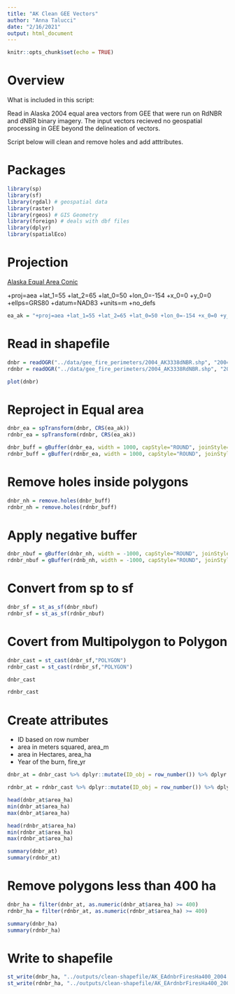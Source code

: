 ```yaml
---
title: "AK Clean GEE Vectors"
author: "Anna Talucci"
date: "2/16/2021"
output: html_document
---
```



```r
knitr::opts_chunk$set(echo = TRUE)
```

# Overview

What is included in this script:

Read in Alaska 2004 equal area vectors from GEE that were run on RdNBR and dNBR binary imagery. The input vectors recieved no geospatial processing in GEE beyond the delineation of vectors. 

Script below will clean and remove holes and add atttributes.


# Packages

```r
library(sp)
library(sf)
library(rgdal) # geospatial data
library(raster)
library(rgeos) # GIS Geometry
library(foreign) # deals with dbf files
library(dplyr)
library(spatialEco)
```

# Projection

[Alaska Equal Area Conic](https://spatialreference.org/ref/esri/102006/)

+proj=aea +lat_1=55 +lat_2=65 +lat_0=50 +lon_0=-154 +x_0=0 +y_0=0 +ellps=GRS80 +datum=NAD83 +units=m +no_defs

```r
ea_ak = "+proj=aea +lat_1=55 +lat_2=65 +lat_0=50 +lon_0=-154 +x_0=0 +y_0=0 +ellps=GRS80 +datum=NAD83 +units=m +no_defs"
```

# Read in shapefile

```r
dnbr = readOGR("../data/gee_fire_perimeters/2004_AK3338dNBR.shp", "2004_AK3338dNBR")
rdnbr = readOGR("../data/gee_fire_perimeters/2004_AK3338RdNBR.shp", "2004_AK3338RdNBR")

```

```r
plot(dnbr)
```

# Reproject in Equal area

```r
dnbr_ea = spTransform(dnbr, CRS(ea_ak))
rdnbr_ea = spTransform(rdnbr, CRS(ea_ak))
```

```r
dnbr_buff = gBuffer(dnbr_ea, width = 1000, capStyle="ROUND", joinStyle="ROUND")
rdnbr_buff = gBuffer(rdnbr_ea, width = 1000, capStyle="ROUND", joinStyle="ROUND")
```

# Remove holes inside polygons
```r
dnbr_nh = remove.holes(dnbr_buff)
rdnbr_nh = remove.holes(rdnbr_buff)
```

# Apply negative buffer
```r
dnbr_nbuf = gBuffer(dnbr_nh, width = -1000, capStyle="ROUND", joinStyle="ROUND")
rdnbr_nbuf = gBuffer(rdnb_nh, width = -1000, capStyle="ROUND", joinStyle="ROUND")
```

# Convert from sp to sf
```r
dnbr_sf = st_as_sf(dnbr_nbuf)
rdnbr_sf = st_as_sf(rdnbr_nbuf)
```

# Covert from Multipolygon to Polygon
```r
dnbr_cast = st_cast(dnbr_sf,"POLYGON")
rdnbr_cast = st_cast(rdnbr_sf,"POLYGON")
```


```r
dnbr_cast
```

```r
rdnbr_cast
```

# Create attributes
- ID based on row number
- area in meters squared, area_m
- area in Hectares, area_ha
- Year of the burn, fire_yr

```r
dnbr_at = dnbr_cast %>% dplyr::mutate(ID_obj = row_number()) %>% dplyr::mutate(area_m = round(st_area(dnbr_cast),1)) %>% dplyr::mutate(area_ha = round(area_m*0.0001, 1)) %>% dplyr::mutate(fire_yr = 2004) %>% dplyr::mutate(index = "dnbr") 

rdnbr_at = rdnbr_cast %>% dplyr::mutate(ID_obj = row_number()) %>% dplyr::mutate(area_m = round(st_area(rdnbr_cast),1)) %>% dplyr::mutate(area_ha = round(area_m*0.0001, 1)) %>% dplyr::mutate(fire_yr = 2004) %>% dplyr::mutate(index = "rdnbr") 
```


```r
head(dnbr_at$area_ha)
min(dnbr_at$area_ha)
max(dnbr_at$area_ha)
```

```r
head(rdnbr_at$area_ha)
min(rdnbr_at$area_ha)
max(rdnbr_at$area_ha)
```

```r
summary(dnbr_at)
summary(rdnbr_at)
```


# Remove polygons less than 400 ha
```r
dnbr_ha = filter(dnbr_at, as.numeric(dnbr_at$area_ha) >= 400)
rdnbr_ha = filter(rdnbr_at, as.numeric(rdnbr_at$area_ha) >= 400)

```

```r
summary(dnbr_ha)
summary(rdnbr_ha)
```

# Write to shapefile

```r
st_write(dnbr_ha, "../outputs/clean-shapefile/AK_EAdnbrFiresHa400_2004.shp", driver="ESRI Shapefile") 
st_write(rdnbr_ha, "../outputs/clean-shapefile/AK_EArdnbrFiresHa400_2004.shp", driver="ESRI Shapefile")  
```


